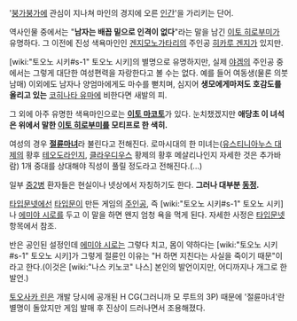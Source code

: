 '[[붕가붕가]]에 관심이 지나쳐 마인의 경지에 오른 [[인간]]'을 가리키는 단어.

역사인물 중에서는 "'''남자는 배꼽 밑으로 인격이 없다'''"라는 말을 남긴 [[이토 히로부미]]가 유명하다. 그 이전에 진성 색욕마인인 [[겐지모노가타리]]의 주인공 [[히카루 겐지]]가 있지만.

[wiki:"토오노 시키#s-1" 토오노 시키]의 별명으로 유명하지만, 실제 [[야겜]]의 주인공 중에서는 그렇게 대단한 여성편력을 자랑한다고 볼 수는 없다. 예를 들어 여동생(물론 의붓남매) 이외에도 남자나 양엄마에게도 마수를 뻗치며, 심지어 '''생모에게마저도 호감도를 올리고 있는''' [[코히나타 유마]]에 비한다면 새발의 피.

그 외에 아주 유명한 색욕마인으로는 '''[[이토 마코토]]'''가 있다. 눈치챘겠지만 '''애당초 이 녀석은 위에서 말한 [[이토 히로부미]]를 모티프로 한 색히.'''

여성의 경우 '''[[절륜]][[마녀]]'''라 불린다고 전해진다. 로마시대의 한 미녀는([[유스티니아누스 대제]]의 황후 [[테오도라]]인지, [[클라우디우스]] 황제의 황후 메살리나인지 자세한 것은 추가바람) 1개 중대를 상대해야 직성이 풀릴 정도라고 전해진다.(...)

일부 [[중2병]] 환자들은 현실이나 넷상에서 자칭하기도 한다. '''그러나 대부분 [[동정]].'''

[[타입문넷]]에선 [[타입문]]이 만든 게임의 [[주인공]], 즉 [wiki:"토오노 시키#s-1" 토오노 시키]나 [[에미야 시로]]를 두고 이 말을 하면 왠지 엄청 욕을 먹게 된다. 자세한 사정은 [[타입문넷]] 항목에서 참조.

반은 공인된 설정인데 [[에미야 시로]]는 그렇다 치고, 몸이 약하다는 [wiki:"토오노 시키#s-1" 토오노 시키]가 그렇게 절륜인 이유는 "H 하면 지친다는 사실을 죽이기 때문"이라고 한다.(이것은 [wiki:"나스 키노코" 나스] 본인의 발언이지만, 어디까지나 개그로 한 발언.)

[[토오사카 린]]은 개발 당시에 공개된 H CG(그러니까 모 루트의 3P) 때문에 '절륜마녀'란 별명이 돌았지만 게임 발매 후 진상이 드러나면서 조용해졌다.  
